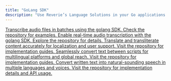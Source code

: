 ```yaml
---
title: "GoLang SDK"
description: "Use Reverie’s Language Solutions in your Go applications with our lightweight Go SDK. This section provides guidance on working with audio processing, retrieving transcription data, and embedding language intelligence into your Go services with clean, idiomatic Go code."
---
```


<CardGroup cols={2}>
  <a
    href="https://github.com/reverieinc/golang-sdk/tree/main/stt-batch"
    target="_blank"
    rel="noopener noreferrer"
  >
    <Card title="Speech-to-Text (Batch)" icon="file-audio">
      Transcribe audio files in batches using the golang SDK. Check the
      repository for examples.
    </Card>
  </a>
  <a
    href="https://github.com/reverieinc/golang-sdk/tree/main/stt-stream"
    target="_blank"
    rel="noopener noreferrer"
  >
    <Card title="Speech-to-Text (Stream)" icon="waveform">
      Enable real-time audio transcription with the golang SDK. Explore the
      repository for details.
    </Card>
  </a>
  <a
    href="https://github.com/reverieinc/golang-sdk/tree/main/translation"
    target="_blank"
    rel="noopener noreferrer"
  >
    <Card title="Translation" icon="language">
      Translate and transliterate content accurately for localization and user
      support. Visit the repository for implementation guides.
    </Card>
  </a>
  <a
    href="https://github.com/reverieinc/golang-sdk/tree/main/transliteration"
    target="_blank"
    rel="noopener noreferrer"
  >
    <Card title="Transliteration" icon="keyboard">
      Seamlessly convert text between scripts for multilingual platforms and
      global reach. Visit the repository for implementation guides.
    </Card>
  </a>
  <a
    href="https://github.com/reverieinc/golang-sdk/tree/main/tts"
    target="_blank"
    rel="noopener noreferrer"
  >
    <Card title="Text-to-Speech" icon="play">
      Convert written text into natural-sounding speech in multiple languages
      and voices. Visit the repository for implementation details
      and API usage.
    </Card>
  </a>
</CardGroup>

